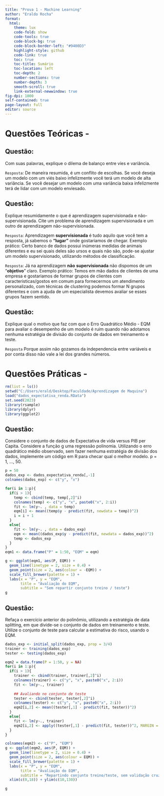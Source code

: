 ```yaml
---
title: "Prova 1 - Machine Learning"
author: "Eraldo Rocha"
format: 
  html:
    theme: lux
    code-fold: show
    code-tools: true
    code-block-bg: true
    code-block-border-left: "#9400D3"
    highlight-style: github
    code-link: true
    toc: true 
    toc-title: Sumário
    toc-location: left
    toc-depth: 2
    number-sections: true
    number-depth: 3
    smooth-scroll: true
    link-external-newwindow: true
fig-dpi: 1000
self-contained: true
page-layout: full
editor: source
---
```


# Questões Teóricas -

## Questão:

Com suas palavras, explique o dilema de balanço entre víes e variância.

`Resposta`: De maneira resumida, é um conflito de escolhas. Se você deseja um modelo com um viés baixo infelizmente você terá um modelo de alta variância. Se você desejar um modelo com uma variância baixa infelizmente terá de lidar com um modelo enviesado.

## Questão:

Explique resumidamente o que é aprendizagem supervisionada e não-supervisionada. Cite um problema de aprendizagem supervisionada e um outro de aprendizagem não-supervisionada.

`Resposta`: Aprendizagem **supervisionada** é tudo aquilo que você tem a resposta, já sabemos o **"lugar"** onde gostariamos de chegar. Exemplo prático: Certo banco de dados possui inúmeras medidas de animais diferentes e eu sei quais deles são ursos e quais não são, pode-se ajustar um modelo supervisionado, utilizando métodos de classificação.

`Resposta`: Já na aprendizagem **não** **supervisionada** não dispomos de um "**objetivo**" claro. Exemplo prático: Temos em mão dados de clientes de uma empresa e gostariamos de formar grupos de clientes com caracteristicas/gostos em comum para fornecermos um atendimento personalizado, com técnicas de clustering podemos formar N grupos diferentes e com a ajuda de um especialista devemos avaliar se esses grupos fazem sentido.

## Questão:

Explique qual o motivo que faz com que o Erro Quadrático Médio - EQM para avaliar o desempenho de um modelo é ruim quando não adotamos nenhuma estratégia de divisão do conjunto de dados em treinamento e teste.

`Resposta` Porque assim não gozamos da independencia entre variáveis e por conta disso não vale a lei dos grandes números.

# Questões Práticas -

```r
rm(list = ls())
setwd("C:/Users/erald/Desktop/Faculdade/Aprendizagem de Maquina")
load("dados_expectativa_renda.RData")
set.seed(2023)
library(rsample)
library(dplyr)
library(ggplot2)

```

## Questão:

Considere o conjunto de dados de Expectativa de vida versus PIB per Capita. Considere a função g uma regressão polinomia. Utilizando o erro quadrático médio observado, sem fazer nenhuma estratégia de divisão dos dados, implemente um código em R para checar qual o melhor modelo. p = 1, ..., 50.

```r
p = 50
dados_exp <- dados_expectativa_renda[,-1]
colnames(dados_exp) <- c("y", "x")

for(i in 1:p){
  if(i > 1){
    temp <- cbind(temp, temp[,2]^i)
    colnames(temp) <- c("y", "x", paste0("x", 2:i))
    fit <- lm(y~. , data = temp)
    eqm[i] <- mean((temp$y - predict(fit, newdata = temp))^2)
    i = i + 1
  }
  else{
    fit <- lm(y~. , data = dados_exp)
    eqm <- mean((dados_exp$y - predict(fit, newdata = dados_exp))^2)
    temp <- dados_exp
  }
}
eqm1 <- data.frame("P" = 1:50, "EQM" = eqm)

g <- ggplot(eqm1, aes(P, EQM)) + 
  geom_line(linetype = 2, size = 0.4) + 
  geom_point(size = 2, aes(colour = -EQM)) +
  scale_fill_brewer(palette = 1) + 
  labs(x = "P", y = "EQM",
       title = "Avaliação do EQM",
       subtitle = "Sem repartir conjunto treino / teste")
g


```

## Questão:

Refaça o exercício anterior do polinômio, utilizando a estratégia de data splitting, em que divide-se o conjunto de dados em treinamento e teste. Utilize o conjunto de teste para calcular a estimativa do risco, usando o EQM.

```r
dados_exp <- initial_split(dados_exp, prop = 3/4)
trainer <- training(dados_exp)
tester <- testing(dados_exp)

eqm2 = data.frame(P = 1:50, y = NA)
for(i in 1:p){
  if(i > 1){
    trainer <- cbind(trainer, trainer[,2]^i)
    colnames(trainer) <- c("y", "x", paste0("x", 2:i))
    fit <- lm(y~., trainer)
    
    ## Avaliando no conjunto de teste
    tester <- cbind(tester, tester[,2]^i)
    colnames(tester) <- c("y", "x", paste0("x", 2:i))
    eqm2[i,2] <- mean((tester[,1] - predict(fit, tester))^2)
  }
  else{
    fit <- lm(y~., trainer)
    eqm2[i,2] <- apply((tester[,1] - predict(fit, tester))^2, MARGIN = 2, FUN = mean)
  }
}

colnames(eqm2) <- c("P", "EQM")
g <- ggplot(eqm2, aes(P, EQM)) + 
  geom_line(linetype = 2, size = 0.4) + 
  geom_point(size = 2, aes(colour = EQM)) +
  scale_fill_brewer(palette = 1) + 
  labs(x = "P", y = "EQM",
       title = "Avaliação do EQM",
       subtitle = "Repartindo conjunto treino/teste, sem validação cruzada") +
  xlim(c(0,18)) + ylim(c(10,130))

g

```
